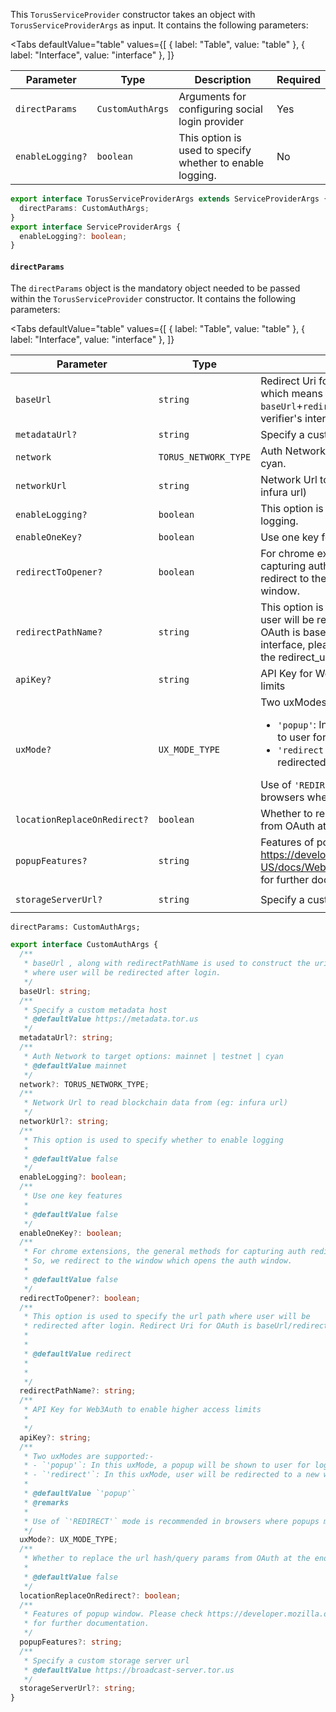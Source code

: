 
This `TorusServiceProvider` constructor takes an object with `TorusServiceProviderArgs` as input. It contains the following parameters:

<Tabs
  defaultValue="table"
  values={[
    { label: "Table", value: "table" },
    { label: "Interface", value: "interface" },
  ]}
>

<TabItem value="table">

| Parameter        | Type             | Description                                               | Required |
| ---------------- | ---------------- | --------------------------------------------------------- | -------- |
| `directParams`   | `CustomAuthArgs` | Arguments for configuring social login provider           | Yes      |
| `enableLogging?` | `boolean`        | This option is used to specify whether to enable logging. | No       |

</TabItem>

<TabItem value="interface">

```ts
export interface TorusServiceProviderArgs extends ServiceProviderArgs {
  directParams: CustomAuthArgs;
}
export interface ServiceProviderArgs {
  enableLogging?: boolean;
}
```

</TabItem>

</Tabs>

#### `directParams`

The `directParams` object is the mandatory object needed to be passed within the `TorusServiceProvider` constructor. It contains the following
parameters:

<Tabs
  defaultValue="table"
  values={[
    { label: "Table", value: "table" },
    { label: "Interface", value: "interface" },
  ]}
>

<TabItem value="table">

| Parameter                    | Type                 | Description                                                                                                                                                                                                                                                                                       | Default Value                     | Required |
| ---------------------------- | -------------------- | ------------------------------------------------------------------------------------------------------------------------------------------------------------------------------------------------------------------------------------------------------------------------------------------------- | --------------------------------- | -------- |
| `baseUrl`                    | `string`             | Redirect Uri for OAuth is `baseUrl`+`redirectPathName` which means that you must specify `baseUrl`+`redirectPathName` as redirect_uri at verifier's interface.                                                                                                                                    |                                   | Yes      |
| `metadataUrl?`               | `string`             | Specify a custom metadata host.                                                                                                                                                                                                                                                                   | `https://metadata.tor.us`         | No       |
| `network`                    | `TORUS_NETWORK_TYPE` | Auth Network to target options: mainnet, testnet & cyan.                                                                                                                                                                                                                                          | `mainnet`                         | No       |
| `networkUrl`                 | `string`             | Network Url to read blockchain data from (eg: infura url)                                                                                                                                                                                                                                         |                                   | No       |
| `enableLogging?`             | `boolean`            | This option is used to specify whether to enable logging.                                                                                                                                                                                                                                         | `false`                           | No       |
| `enableOneKey?`              | `boolean`            | Use one key features.                                                                                                                                                                                                                                                                             | `false`                           | No       |
| `redirectToOpener?`          | `boolean`            | For chrome extensions, the general methods for capturing auth redirects don't work. So, we redirect to the window which opens the auth window.                                                                                                                                                    | `false`                           | No       |
| `redirectPathName?`          | `string`             | This option is used to specify the url path where user will be redirected after login. Redirect Uri for OAuth is baseUrl/redirectPathName. At verifier's interface, please use baseUrl/redirectPathName as the redirect_uri.                                                                      | `redirect`                        | No       |
| `apiKey?`                    | `string`             | API Key for Web3Auth to enable higher access limits                                                                                                                                                                                                                                               |                                   | No       |
| `uxMode?`                    | `UX_MODE_TYPE`       | Two uxModes are supported: <ul><li>`'popup'`: In this uxMode, a popup will be shown to user for login.</li><li>`'redirect'`: In this uxMode, user will be redirected to a new window tab for login.</li></ul> Use of `'REDIRECT'` mode is recommended in browsers where popups might get blocked. | `popup`                           | No       |
| `locationReplaceOnRedirect?` | `boolean`            | Whether to replace the url hash/query params from OAuth at the end of the redirect flow                                                                                                                                                                                                           | `false`                           | No       |
| `popupFeatures?`             | `string`             | Features of popup window. Please check https://developer.mozilla.org/en-US/docs/Web/API/Window/open#window_features for further documentation.                                                                                                                                                    |                                   | No       |
| `storageServerUrl?`          | `string`             | Specify a custom storage server url                                                                                                                                                                                                                                                               | `https://broadcast-server.tor.us` | No       |

</TabItem>

<TabItem value="interface">

`directParams: CustomAuthArgs;`

```ts
export interface CustomAuthArgs {
  /**
   * baseUrl , along with redirectPathName is used to construct the uri of page
   * where user will be redirected after login.
   */
  baseUrl: string;
  /**
   * Specify a custom metadata host
   * @defaultValue https://metadata.tor.us
   */
  metadataUrl?: string;
  /**
   * Auth Network to target options: mainnet | testnet | cyan
   * @defaultValue mainnet
   */
  network?: TORUS_NETWORK_TYPE;
  /**
   * Network Url to read blockchain data from (eg: infura url)
   */
  networkUrl?: string;
  /**
   * This option is used to specify whether to enable logging
   *
   * @defaultValue false
   */
  enableLogging?: boolean;
  /**
   * Use one key features
   *
   * @defaultValue false
   */
  enableOneKey?: boolean;
  /**
   * For chrome extensions, the general methods for capturing auth redirects don't work.
   * So, we redirect to the window which opens the auth window.
   *
   * @defaultValue false
   */
  redirectToOpener?: boolean;
  /**
   * This option is used to specify the url path where user will be
   * redirected after login. Redirect Uri for OAuth is baseUrl/redirectPathName.
   *
   *
   * @defaultValue redirect
   *
   *
   */
  redirectPathName?: string;
  /**
   * API Key for Web3Auth to enable higher access limits
   *
   */
  apiKey?: string;
  /**
   * Two uxModes are supported:-
   * - `'popup'`: In this uxMode, a popup will be shown to user for login.
   * - `'redirect'`: In this uxMode, user will be redirected to a new window tab for login.
   *
   * @defaultValue `'popup'`
   * @remarks
   *
   * Use of `'REDIRECT'` mode is recommended in browsers where popups might get blocked.
   */
  uxMode?: UX_MODE_TYPE;
  /**
   * Whether to replace the url hash/query params from OAuth at the end of the redirect flow
   *
   * @defaultValue false
   */
  locationReplaceOnRedirect?: boolean;
  /**
   * Features of popup window. Please check https://developer.mozilla.org/en-US/docs/Web/API/Window/open#window_features
   * for further documentation.
   */
  popupFeatures?: string;
  /**
   * Specify a custom storage server url
   * @defaultValue https://broadcast-server.tor.us
   */
  storageServerUrl?: string;
}
```

</TabItem>

</Tabs>
